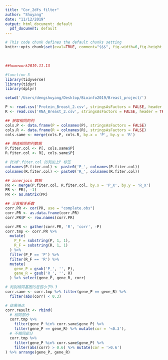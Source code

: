 ```yaml
---
title: "Cor_2dfs filter"
author: "Shuyang"
date: "11/12/2019"
output: html_document: default
  pdf_document: default
---
```


```r
# This code chunk defines the default chunks setting
knitr::opts_chunk$set(eval=TRUE, comment="$$$", fig.width=6,fig.height = 3)
```

<br>
```r
##homework2019.11.13

#function-3
library(tidyverse)
library(tidyr)
library(dplyr)
```

```r
setwd('/Users/dengshuyang/Desktop/Bioinfo2019/Breast_project/')

P <- read.csv('Protein_Breast_2.csv', stringsAsFactors = FALSE, header = TRUE)
R <- read.csv('RNA_Breast_2.csv', stringsAsFactors = FALSE, header = TRUE)
```

```r
## 获取相同的列
cols.P <- data.frame(P = colnames(P), stringsAsFactors = FALSE)
cols.R <- data.frame(R = colnames(R), stringsAsFactors = FALSE)
cols.same <- merge(cols.P, cols.R, by.x = 'P', by.y = 'R')

## 筛选相同的列数据
P.fiter.col <- P[, cols.same$P]
R.fiter.col <- R[, cols.same$P]

```

```r
# 针对P.fiter.col 的列加上P 标签
colnames(P.fiter.col) <- paste0('P_', colnames(P.fiter.col))
colnames(R.fiter.col) <- paste0('R_', colnames(R.fiter.col))

## innerjoin 数据
PR <- merge(P.fiter.col, R.fiter.col, by.x = 'P_X', by.y = 'R_X')
PR <- PR[, -1]
PR <- as.matrix(PR)

```

```r
## 计算相关系数
corr.PR <- cor(PR, use = "complete.obs")
corr.PR <- as.data.frame(corr.PR)
corr.PR$P <- row.names(corr.PR)

```


```r
corr.PR <- gather(corr.PR, 'R', 'corr', -P)
corr.tmp <- corr.PR %>% 
  mutate(
    P_F = substring(P, 1, 1), 
    R_F = substring(R, 1, 1)
  ) %>% 
  filter(P_F == 'P') %>% 
  filter(R_F == 'R') %>% 
  mutate(
    gene_P = gsub('P_', '', P), 
    gene_R = gsub('R_', '', R)
  ) %>% select(gene_P, gene_R, corr)


```

```r
# 判别相同基因的是否小于0.3
corr.same <- corr.tmp %>% filter(gene_P == gene_R) %>% 
  filter(abs(corr) < 0.3)
```

```r
# 结果筛选
corr.result <- rbind(
  # 相同部分
  corr.tmp %>% 
    filter(gene_P %in% corr.same$gene_P) %>% 
    filter(gene_P == gene_R) %>% mutate(cor = '<0.3'), 
  # 不相同部分
  corr.tmp %>% 
    filter(gene_P %in% corr.same$gene_P) %>% 
    filter(abs(corr) > 0.6) %>% mutate(cor = '>0.6')
) %>% arrange(gene_P, gene_R)
```





